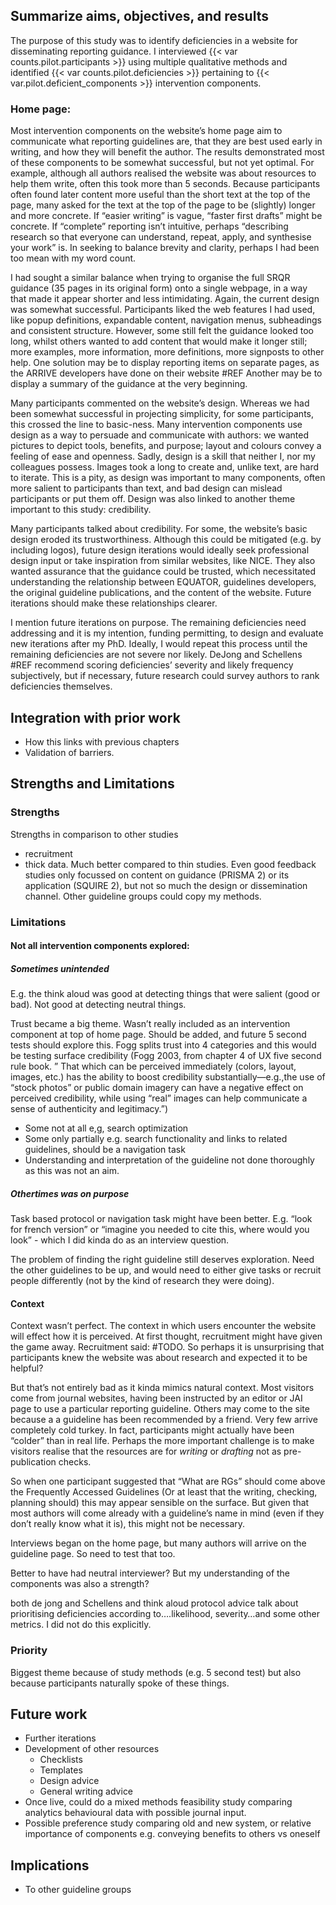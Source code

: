 ## Summarize aims, objectives, and results

The purpose of this study was to identify deficiencies in a website for disseminating reporting guidance. I interviewed {{< var counts.pilot.participants >}} using multiple qualitative methods and identified {{< var counts.pilot.deficiencies >}} pertaining to {{< var.pilot.deficient_components >}} intervention components. 

### Home page:

Most intervention components on the website's home page aim to communicate what reporting guidelines are, that they are best used early in writing, and how they will benefit the author. The results demonstrated most of these components to be somewhat successful, but not yet optimal. For example, although all authors realised the website was about resources to help them write, often this took more than 5 seconds. Because participants often found later content more useful than the short text at the top of the page, many asked for the text at the top of the page to be (slightly) longer and more concrete. If "easier writing" is vague, "faster first drafts" might be concrete. If "complete" reporting isn't intuitive, perhaps "describing research so that everyone can understand, repeat, apply, and synthesise your work" is. In seeking to balance brevity and clarity, perhaps I had been too mean with my word count.

I had sought a similar balance when trying to organise the full SRQR guidance (35 pages in its original form) onto a single webpage, in a way that made it appear shorter and less intimidating. Again, the current design was somewhat successful. Participants liked the web features I had used, like popup definitions, expandable content, navigation menus, subheadings and consistent structure. However, some still felt the guidance looked too long, whilst others wanted to add content that would make it longer still; more examples, more information, more definitions, more signposts to other help. One solution may be to display reporting items on separate pages, as the ARRIVE developers have done on their website #REF Another may be to display a summary of the guidance at the very beginning. 

Many participants commented on the website's design. Whereas we had been somewhat successful in projecting simplicity, for some participants, this crossed the line to basic-ness. Many intervention components use design as a way to persuade and communicate with authors: we wanted pictures to depict tools, benefits, and purpose; layout and colours convey a feeling of ease and openness. Sadly, design is a skill that neither I, nor my colleagues possess. Images took a long to create and, unlike text, are hard to iterate. This is a pity, as design was important to many components, often more salient to participants than text, and bad design can mislead participants or put them off. Design was also linked to another theme important to this study: credibility. 

Many participants talked about credibility. For some, the website's basic design eroded its trustworthiness. Although this could be mitigated (e.g. by including logos), future design iterations would ideally seek professional design input or take inspiration from similar websites, like NICE. They also wanted assurance that the guidance could be trusted, which necessitated understanding the relationship between EQUATOR, guidelines developers, the original guideline publications, and the content of the website. Future iterations should make these relationships clearer.

I mention future iterations on purpose. The remaining deficiencies need addressing and it is my intention, funding permitting, to design and evaluate new iterations after my PhD. Ideally, I would repeat this process until the remaining deficiencies are not severe nor likely. DeJong and Schellens #REF recommend scoring deficiencies' severity and likely frequency subjectively, but if necessary, future research could survey authors to rank deficiencies themselves. 

## Integration with prior work

* How this links with previous chapters
* Validation of barriers. 

## Strengths and Limitations

### Strengths

Strengths in comparison to other studies

* recruitment
* thick data. Much better compared to thin studies. Even good feedback studies only focussed on content on guidance (PRISMA 2) or its application (SQUIRE 2), but not so much the design or dissemination channel. Other guideline groups could copy my methods. 

### Limitations

#### Not all intervention components explored:

##### Sometimes unintended 

E.g. the think aloud was good at detecting things that were salient (good or bad). Not good at detecting neutral things. 


Trust became a big theme. Wasn't really included as an intervention component at top of home page. Should be added, and future 5 second tests should explore this. Fogg splits trust into 4 categories and this would be testing surface credibility (Fogg 2003, from chapter 4 of UX five second rule book. " That which can be perceived immediately (colors, layout, images, etc.) has the ability to boost credibility substantially—e.g.,the use of “stock photos” or public domain imagery can have a negative effect on perceived credibility, while using “real” images can help communicate a sense of authenticity and legitimacy.")

* Some not at all e,g, search optimization
* Some only partially e.g. search functionality and links to related guidelines, should be a navigation task
* Understanding and interpretation of the guideline not done thoroughly as this was not an aim. 

##### Othertimes was on purpose 

Task based protocol or navigation task might have been better. E.g. "look for french version" or "imagine you needed to cite this, where would you look" - which I did kinda do as an interview question.

The problem of finding the right guideline still deserves exploration. Need the other guidelines to be up, and would need to either give tasks or recruit people differently (not by the kind of research they were doing). 

#### Context 

Context wasn't perfect. The context in which users encounter the website will effect how it is perceived. At first thought, recruitment might have given the game away. Recruitment said: #TODO. So perhaps it is unsurprising that participants knew the website was about research and expected it to be helpful?

But that's not entirely bad as it kinda mimics natural context. Most visitors come from journal websites, having been instructed by an editor or JAI page to use a particular reporting guideline. Others may come to the site because a a guideline has been recommended by a friend. Very few arrive completely cold turkey. In fact, participants might actually have been "colder" than in real life. Perhaps the more important challenge is to make visitors realise that the resources are for _writing_ or _drafting_ not as pre-publication checks.

So when one participant suggested that "What are RGs" should come above the Frequently Accessed Guidelines (Or at least that the writing, checking, planning should) this may appear sensible on the surface. But given that most authors will come already with a guideline's name in mind (even if they don't really know what it is), this might not be necessary. 

Interviews began on the home page, but many authors will arrive on the guideline page. So need to test that too. 

Better to have had neutral interviewer? But my understanding of the components was also a strength?


both de jong and Schellens and think aloud protocol advice talk about prioritising deficiencies according to....likelihood, severity...and some other metrics. I did not do this explicitly.

### Priority 

Biggest theme because of study methods (e.g. 5 second test) but also because participants naturally spoke of these things.

## Future work

* Further iterations
* Development of other resources
    * Checklists
    * Templates
    * Design advice
    * General writing advice
* Once live, could do a mixed methods feasibility study comparing analytics behavioural data with possible journal input. 
* Possible preference study comparing old and new system, or relative importance of components e.g. conveying benefits to others vs oneself

## Implications

* To other guideline groups

